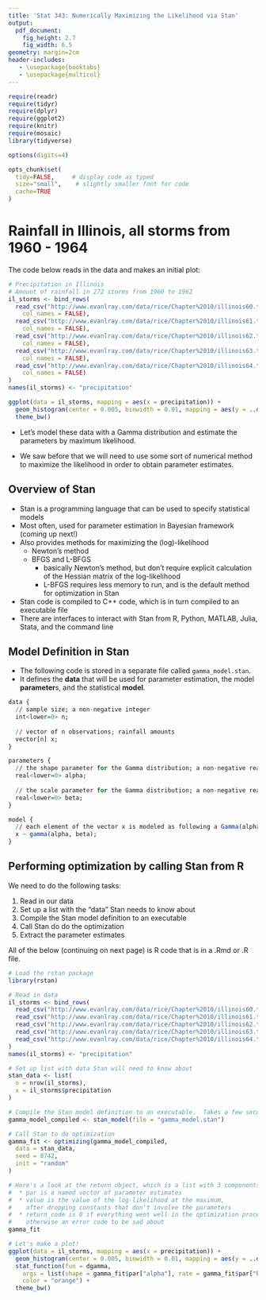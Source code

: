 ```yaml
---
title: 'Stat 343: Numerically Maximizing the Likelihood via Stan'
output:
  pdf_document:
    fig_height: 2.7
    fig_width: 6.5
geometry: margin=2cm
header-includes:
   - \usepackage{booktabs}
   - \usepackage{multicol}
---
```


```r
require(readr)
require(tidyr)
require(dplyr)
require(ggplot2)
require(knitr)
require(mosaic)
library(tidyverse)

options(digits=4)

opts_chunk$set(
  tidy=FALSE,     # display code as typed
  size="small",    # slightly smaller font for code
  cache=TRUE
)
```

# Rainfall in Illinois, all storms from 1960 - 1964

The code below reads in the data and makes an initial plot:

```r
# Precipitation in Illinois
# Amount of rainfall in 272 storms from 1960 to 1962
il_storms <- bind_rows(
  read_csv("http://www.evanlray.com/data/rice/Chapter%2010/illinois60.txt",
    col_names = FALSE),
  read_csv("http://www.evanlray.com/data/rice/Chapter%2010/illinois61.txt",
    col_names = FALSE),
  read_csv("http://www.evanlray.com/data/rice/Chapter%2010/illinois62.txt",
    col_names = FALSE),
  read_csv("http://www.evanlray.com/data/rice/Chapter%2010/illinois63.txt",
    col_names = FALSE),
  read_csv("http://www.evanlray.com/data/rice/Chapter%2010/illinois64.txt",
    col_names = FALSE)
)
names(il_storms) <- "precipitation"

ggplot(data = il_storms, mapping = aes(x = precipitation)) +
  geom_histogram(center = 0.005, binwidth = 0.01, mapping = aes(y = ..density..)) +
  theme_bw()
```

 * Let's model these data with a Gamma distribution and estimate the parameters by maximum likelihood.

 * We saw before that we will need to use some sort of numerical method to maximize the likelihood in order to obtain parameter estimates.

## Overview of Stan

 * Stan is a programming language that can be used to specify statistical models
 * Most often, used for parameter estimation in Bayesian framework (coming up next!)
 * Also provides methods for maximizing the (log)-likelihood
    * Newton's method
    * BFGS and L-BFGS
        * basically Newton's method, but don't require explicit calculation of the Hessian matrix of the log-likelihood
        * L-BFGS requires less memory to run, and is the default method for optimization in Stan
 * Stan code is compiled to C++ code, which is in turn compiled to an executable file
 * There are interfaces to interact with Stan from R, Python, MATLAB, Julia, Stata, and the command line

\newpage

## Model Definition in Stan

 * The following code is stored in a separate file called `gamma_model.stan`.
 * It defines the **data** that will be used for parameter estimation, the model **parameter**s, and the statistical **model**.

```r
data {
  // sample size; a non-negative integer
  int<lower=0> n;
  
  // vector of n observations; rainfall amounts
  vector[n] x;
}

parameters {
  // the shape parameter for the Gamma distribution; a non-negative real number
  real<lower=0> alpha;
  
  // the scale parameter for the Gamma distribution; a non-negative real number
  real<lower=0> beta;
}

model {
  // each element of the vector x is modeled as following a Gamma(alpha, beta) distribution
  x ~ gamma(alpha, beta);
}
```

## Performing optimization by calling Stan from R

We need to do the following tasks:

1. Read in our data
2. Set up a list with the "data" Stan needs to know about
3. Compile the Stan model definition to an executable
4. Call Stan do do the optimization
5. Extract the parameter estimates

All of the below (continuing on next page) is R code that is in a .Rmd or .R file.

```r
# Load the rstan package
library(rstan)

# Read in data
il_storms <- bind_rows(
  read_csv("http://www.evanlray.com/data/rice/Chapter%2010/illinois60.txt", col_names = FALSE),
  read_csv("http://www.evanlray.com/data/rice/Chapter%2010/illinois61.txt", col_names = FALSE),
  read_csv("http://www.evanlray.com/data/rice/Chapter%2010/illinois62.txt", col_names = FALSE),
  read_csv("http://www.evanlray.com/data/rice/Chapter%2010/illinois63.txt", col_names = FALSE),
  read_csv("http://www.evanlray.com/data/rice/Chapter%2010/illinois64.txt", col_names = FALSE)
)
names(il_storms) <- "precipitation"

# Set up list with data Stan will need to know about
stan_data <- list(
  n = nrow(il_storms),
  x = il_storms$precipitation
)

# Compile the Stan model definition to an executable.  Takes a few seconds to run.
gamma_model_compiled <- stan_model(file = "gamma_model.stan")

# Call Stan to do optimization
gamma_fit <- optimizing(gamma_model_compiled,
  data = stan_data,
  seed = 8742,
  init = "random"
)

# Here's a look at the return object, which is a list with 3 components:
#  * par is a named vector of parameter estimates
#  * value is the value of the log-likelihood at the maximum,
#    after dropping constants that don't involve the parameters
#  * return_code is 0 if everything went well in the optimization procedure,
#    otherwise an error code to be sad about
gamma_fit

# Let's make a plot!
ggplot(data = il_storms, mapping = aes(x = precipitation)) +
  geom_histogram(center = 0.005, binwidth = 0.01, mapping = aes(y = ..density..)) +
  stat_function(fun = dgamma,
    args = list(shape = gamma_fit$par["alpha"], rate = gamma_fit$par["beta"]),
    color = "orange") +
  theme_bw()
```


